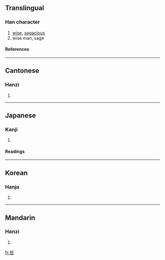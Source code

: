 ==Translingual==
===Han character===
{{Han char|rn=30|rad=口|as=07|sn=10|four=5260<sub>2</sub>|canj=手中口 (QLR)}}
# [[wise]], [[sagacious]]
# wise man, sage
====References====
{{Han ref|kx=0191.010|dkj=03667|dj=0410.150|hdz=10625.030|uh=54F2|ud=21746|bh=ADF5|bd=44533}}
----
==Cantonese==
===Hanzi===
{{yue-hanzi|jyut=|y=jit3}}
# {{defn|Cantonese}}
----
==Japanese==
===Kanji===
{{ja-kanji|grade=|rs=口07}}
# {{defn|Japanese}} 
====Readings====
{{ja-readings|on=[[てつ]] (tetsu)|kun=[[あきらか]] (akiraka), [[さとい]] (satoi)}}
----
==Korean==
===Hanja===
{{ko-hanja|hangeul=철|rv=cheol|mr=ch'ŏl}}
# {{defn|Korean}}
----
==Mandarin==
===Hanzi===
{{cmn-hanzi|pin=[[zhé]] (zhe2)|wg=che<sup>2</sup>}}
# {{defn|Mandarin}}

[[fr:哲]]